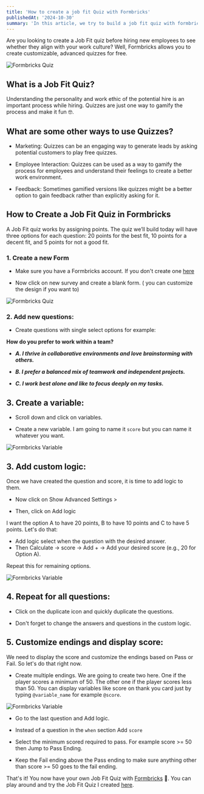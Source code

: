 ```yaml
---
title: 'How to create a job fit Quiz with Formbricks'
publishedAt: '2024-10-30'
summary: 'In this article, we try to build a job fit quiz with formbricks'
---
```


Are you looking to create a Job Fit quiz before hiring new employees to see whether they align with your work culture? Well, Formbricks allows you to create customizable, advanced quizzes for free.

<img src="https://raw.githubusercontent.com/harshsbhat/images/main/formbricks.png" alt="Formbricks Quiz"/>

## What is a Job Fit Quiz?

Understanding the personality and work ethic of the potential hire is an important process while hiring. Quizzes are just one way to gamify the process and make it fun 🤓.

## What are some other ways to use Quizzes?

- Marketing: Quizzes can be an engaging way to generate leads by asking potential customers to play free quizzes.

- Employee Interaction: Quizzes can be used as a way to gamify the process for employees and understand their feelings to create a better work environment.

- Feedback: Sometimes gamified versions like quizzes might be a better option to gain feedback rather than explicitly asking for it.


## How to Create a Job Fit Quiz in Formbricks

A Job Fit quiz works by assigning points. The quiz we’ll build today will have three options for each question: 20 points for the best fit, 10 points for a decent fit, and 5 points for not a good fit.

### 1. Create a new Form 

- Make sure you have a Formbricks account. If you don't create one [here](https://app.formbricks.com/)

- Now click on new survey and create a blank form. ( you can customize the design if you want to)


<img src="https://raw.githubusercontent.com/harshsbhat/images/main/scratch-formbricks.png" alt="Formbricks Quiz"/>

### 2. Add new questions:

- Create questions with single select options for example:


**How do you prefer to work within a team?**

- ***A. I thrive in collaborative environments and love brainstorming with others.***

- ***B. I prefer a balanced mix of teamwork and independent projects.***

- ***C. I work best alone and like to focus deeply on my tasks.***


## 3. Create a variable:

- Scroll down and click on variables. 

- Create a new variable. I am going to name it `score` but you can name it whatever you want.

<img src="https://raw.githubusercontent.com/harshsbhat/images/main/formbricks-variable.png" alt="Formbricks Variable"/>

## 3. Add custom logic:

Once we have created the question and score, it is time to add logic to them.

- Now click on Show Advanced Settings >

- Then, click on Add logic

I want the option A to have 20 points, B to have 10 points and C to have 5 points. Let's do that:

- Add logic select when the question with the desired answer.
- Then Calculate -> score -> Add + -> Add your desired score (e.g., 20 for Option A).

Repeat this for remaining options.

<img src="https://raw.githubusercontent.com/harshsbhat/images/main/formbricks-logic.png" alt="Formbricks Variable"/>

## 4. Repeat for all questions:

- Click on the duplicate icon and quickly duplicate the questions.

- Don't forget to change the answers and questions in the custom logic.

## 5. Customize endings and display score:

We need to display the score and customize the endings based on Pass or Fail. So let's do that right now.

- Create multiple endings. We are going to create two here. One if the player scores a minimum of 50. The other one if the player scores less than 50. You can display variables like score on thank you card just by typing `@variable_name` for example `@score`. 

<img src="https://raw.githubusercontent.com/harshsbhat/images/main/pass-fail.png" alt="Formbricks Variable"/>

- Go to the last question and Add logic.

- Instead of a question in the `when` section Add `score` 

- Select the minimum scored required to pass. For example score >= 50 then Jump to Pass Ending.

- Keep the Fail ending above the Pass ending to make sure anything other than score >= 50 goes to the fail ending.

That's it! You now have your own Job Fit Quiz with [Formbricks](https://formbricks.com) 🎉. You can play around and try the Job Fit Quiz I created [here](https://app.formbricks.com/s/cm2u53wkk00023k00pa3n7zm7).
